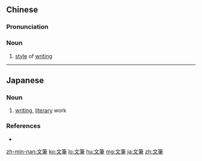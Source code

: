 {{also|文笔}}
==Chinese==
{{zh-forms|s=文笔}}

===Pronunciation===
{{zh-pron
|m=wénbǐ
|c=man4 bat1
|mn=bûn-pit
|cat=n
}}

===Noun===
{{zh-noun}}

# [[style]] of [[writing]]

----

==Japanese==
{{ja-kanjitab|ぶん|ひつ|k2=ぴつ|yomi=on}}

===Noun===
{{ja-noun|ぶんぴつ}}
# [[writing]], [[literary]] work
#: {{ja-usex|それを機に彼は'''文筆'''を断った。|それ を き に かれ は '''ぶんぴつ''' を たった。|He stopped writing since then.}}

===References===
* {{R:Shogakukan}}

[[zh-min-nan:文筆]]
[[ko:文筆]]
[[lo:文筆]]
[[hu:文筆]]
[[mg:文筆]]
[[ja:文筆]]
[[zh:文筆]]